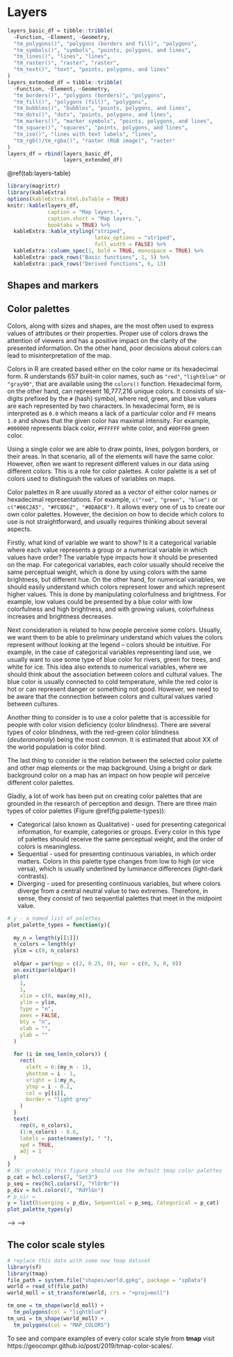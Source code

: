 # Layers {#layers}

```r
layers_basic_df = tibble::tribble(
  ~Function, ~Element, ~Geometry,
  "tm_polygons()", "polygons (borders and fill)", "polygons",
  "tm_symbols()", "symbols", "points, polygons, and lines", 
  "tm_lines()", "lines", "lines", 
  "tm_raster()", "raster", "raster",
  "tm_text()", "text", "points, polygons, and lines"
)
layers_extended_df = tibble::tribble(
  ~Function, ~Element, ~Geometry,
  "tm_borders()", "polygons (borders)", "polygons",
  "tm_fill()", "polygons (fill)", "polygons",
  "tm_bubbles()", "bubbles", "points, polygons, and lines",
  "tm_dots()", "dots", "points, polygons, and lines",
  "tm_markers()", "marker symbols", "points, polygons, and lines",
  "tm_square()", "squares", "points, polygons, and lines",
  "tm_iso()", "lines with text labels", "lines",
  "tm_rgb()/tm_rgba()", "raster (RGB image)", "raster"
)
layers_df = rbind(layers_basic_df, 
                  layers_extended_df)
```

\@ref(tab:layers-table)

```r
library(magrittr)
library(kableExtra)
options(kableExtra.html.bsTable = TRUE)
knitr::kable(layers_df, 
             caption = "Map layers.",
             caption.short = "Map layers.",
             booktabs = TRUE) %>%
  kableExtra::kable_styling("striped",
                            latex_options = "striped", 
                            full_width = FALSE) %>% 
  kableExtra::column_spec(1, bold = TRUE, monospace = TRUE) %>% 
  kableExtra::pack_rows("Basic functions", 1, 5) %>%
  kableExtra::pack_rows("Derived functions", 6, 13)
```

## Shapes and markers <!--JN: I am not sure where this section should go-->

## Color palettes <!--JN: I am not sure where this section should go-->

<!-- color as VISUAL VARIABLE! -->
<!-- "Color, along with position, size, shape, value, orientation, and texture is what Jacques Bertin calls a visual variable:" -->
Colors, along with sizes and shapes, are the most often used to express values of attributes or their properties.
Proper use of colors draws the attention of viewers and has a positive impact on the clarity of the presented information. 
On the other hand, poor decisions about colors can lead to misinterpretation of the map.

<!-- As we discussed in ..., -->
<!-- We can express values of attributes in spatial data using colors, shapes, or sizes. -->
<!-- https://en.wikipedia.org/wiki/Color_scheme -->
Colors in R are created based either on the color name or its hexadecimal form.
R understands 657 built-in color names, such as `"red"`, `"lightblue"` or `"gray90"`, that are available using the `colors()` function.
<!-- demo("colors") -->
<!-- http://www.stat.columbia.edu/~tzheng/files/Rcolor.pdf -->
Hexadecimal form, on the other hand, can represent 16,777,216 unique colors.
It consists of six-digits prefixed by the `#` (hash) symbol, where red, green, and blue values are each represented by two characters.
In hexadecimal form, `00` is interpreted as `0.0` which means a lack of a particular color and `FF` means `1.0` and shows that the given color has maximal intensity.
For example, `#000000` represents black color, `#FFFFFF` white color, and `#00FF00` green color.
<!-- hex alpha?? -->

<!-- what is a color palette intro -->
Using a single color we are able to draw points, lines, polygon borders, or their areas.
In that scenario, all of the elements will have the same color. 
However, often we want to represent different values in our data using different colors. 
This is a role for color palettes.
A color palette is a set of colors used to distinguish the values of variables on maps.

Color palettes in R are usually stored as a vector of either color names or hexadecimal representations.
For example, `c("red", "green", "blue")` or `c("#66C2A5", "#FC8D62", "#8DA0CB")`.
It allows every one of us to create our own color palettes. 
However, the decision on how to decide which colors to use is not straightforward, and usually requires thinking about several aspects.

Firstly, what kind of variable we want to show? 
<!-- a next sentence is a simplification, as always -->
Is it a <!--qualitative-->categorical variable where each value represents a <!--orderless-->group or a <!--quantitative-->numerical variable in which values have order?
<!-- http://colorspace.r-forge.r-project.org/articles/palette_visualization.html -->
The variable type impacts how it should be presented on the map.
For categorical variables, each color usually should receive the same perceptual weight, which is done by using colors with the same brightness<!--luminance-->, but different hue<!--type of color-->.
On the other hand, for numerical variables, we should easily understand which colors represent lower and which represent higher values.
This is done by manipulating colorfulness<!--chroma,saturation--> and brightness<!--luminance-->.
For example, low values could be presented by a blue color with low colorfulness and high brightness, and with growing values, colorfulness increases and brightness decreases. 

<!-- color perception-->
Next consideration is related to how people <!--(reader/viewers)--> perceive some colors.
Usually, we want them to be able to preliminary understand which values the colors represent without looking at the legend -- colors should be intuitive.
For example, in the case of categorical variables representing land use, we usually want to use some type of blue color for rivers, green for trees, and white for ice.
This idea also extends to numerical variables, where we should think about the association between colors and cultural values.
The blue color is usually connected to cold temperature, while the red color is hot or can represent danger or something not good.
However, we need to be aware that the connection between colors and cultural values varied between cultures.
<!-- http://uxblog.idvsolutions.com/2013/07/language-and-color.html -->

<!-- color blindness -->
Another thing to consider is to use a color palette that is accessible for people with color vision deficiency (color blindness).
<!-- https://en.wikipedia.org/wiki/Color_blindness -->
There are several types of color blindness, with the red-green color blindness (*deuteranomaly*) being the most common.
It is estimated that about XX of the world population is color blind.
<!-- look for stats/references.. -->

<!-- bw -->


<!-- backgroud -->
The last thing to consider is the relation between the selected color palette and other map elements or the map background.
Using a bright or dark background color on a map has an impact on how people will perceive different color palettes.

<!-- therefore, there is a lot of existing color palettes, and many of them are grounded in science -->
Gladly, a lot of work has been put on creating color palettes that are grounded in the research of perception and design.
<!-- https://developer.r-project.org/Blog/public/2019/11/21/a-new-palette-for-r/index.html -->
There are three main types of color palettes (Figure \@ref(fig:palette-types)):

- Categorical (also known as Qualitative) - used for presenting categorical information, for example, categories or groups. 
Every color in this type of palettes should receive the same perceptual weight, and the order of colors is meaningless.
<!-- examples -->
- Sequential - used for presenting continuous variables, in which order matters.
Colors in this palette type changes from low to high (or vice versa), which is usually underlined by luminance differences (light-dark contrasts).
<!-- examples -->
- Diverging - used for presenting continuous variables, but where colors diverge from a central neutral value to two extremes.
Therefore, in sense, they consist of two sequential palettes that meet in the midpoint value.
<!-- examples -->



<!-- idea: add two examples to each (e.g., monochrome and part-spectral to sequential) -->
<!-- idea: add spectral schemes -->
```r
# y - a named list of palettes
plot_palette_types = function(y){
  
  my_n = length(y[[1]])
  n_colors = length(y)
  ylim = c(0, n_colors)
  
  oldpar = par(mgp = c(2, 0.25, 0), mar = c(0, 5, 0, 0))
  on.exit(par(oldpar))
  plot(
    1,
    1,
    xlim = c(0, max(my_n)),
    ylim = ylim,
    type = "n",
    axes = FALSE,
    bty = "n",
    xlab = "",
    ylab = ""
  )
  
  for (i in seq_len(n_colors)) {
    rect(
      xleft = 0:(my_n - 1),
      ybottom = i - 1,
      xright = 1:my_n,
      ytop = i - 0.2,
      col = y[[i]],
      border = "light grey"
    )
  }
  text(
    rep(0, n_colors),
    (1:n_colors) - 0.6,
    labels = paste(names(y), " "),
    xpd = TRUE,
    adj = 1
  )
}
# JN: probably this figure should use the default tmap color palettes
p_cat = hcl.colors(7, "Set3")
p_seq = rev(hcl.colors(7, "YlOrBr"))
p_div = hcl.colors(7, "RdYlGn")
# p_vir = 
y = list(Diverging = p_div, Sequential = p_seq, Categorical = p_cat)
plot_palette_types(y)
```
<!-- idea: add bivariate/trivariate schemes (if/when implemented in tmap) -->

<!-- add some notes about more complex approaches (e.g. cividis) -->

<!-- black and white (also in contrast to the three main palettes types)-->
<!-- color blindness -->
<!-- palette properties -->
<!-- anti-rainbow -->
<!-- limitation of the number of colors -->
<!-- interpolation between colors -->
<!-- relation in the background oclor and other colors -->

<!-- three ways to set colors in tmap: -->
<!-- 1. vector of colors (names vs hex) -->
<!-- 2. palette functions (e.g. RColorBrewer, rcartocolor, grDevices::hcl.colors) -->
<!-- 3. build-in names in tmap <!-- tmaptools::palette_explorer() --> -->
<!-- <!-- including viridis --> -->
<!-- also the `n` argument -->
<!-- also the `-` sign -->
<!-- The type of palette from aes.palette is automatically determined, but can be overwritten: use "seq" for sequential, "div" for diverging, and "cat" for categorical. -->
<!-- alpha? -->

<!-- resources: -->
<!-- - colorspace -->
<!-- - Polychrome -->
<!-- - https://bookdown.org/hneth/ds4psy/D-2-apx-colors-essentials.html -->
<!-- - https://developer.r-project.org/Blog/public/2019/11/21/a-new-palette-for-r/index.html -->
<!-- add some references about colors theory, color blindness, etc. -->

## The color scale styles <!--JN: I am not sure where this section should go-->

```r
# replace this data with some new tmap dataset
library(sf)
library(tmap)
file_path = system.file("shapes/world.gpkg", package = "spData")
world = read_sf(file_path)
world_moll = st_transform(world, crs = "+proj=moll")
```

<!-- one plot with five panels: one color/adjacent polygons/categorical/discrete/continuous? -->
<!-- or maybe start with one color/adjacent polygons -->
<!-- and next present three main types of color palettes -->
<!-- after that categorical/discrete/continuous?? -->

```r
tm_one = tm_shape(world_moll) +
  tm_polygons(col = "lightblue")
tm_uni = tm_shape(world_moll) +
  tm_polygons(col = "MAP_COLORS")
```


To see and compare examples of every color scale style from **tmap** visit https://geocompr.github.io/post/2019/tmap-color-scales/.
